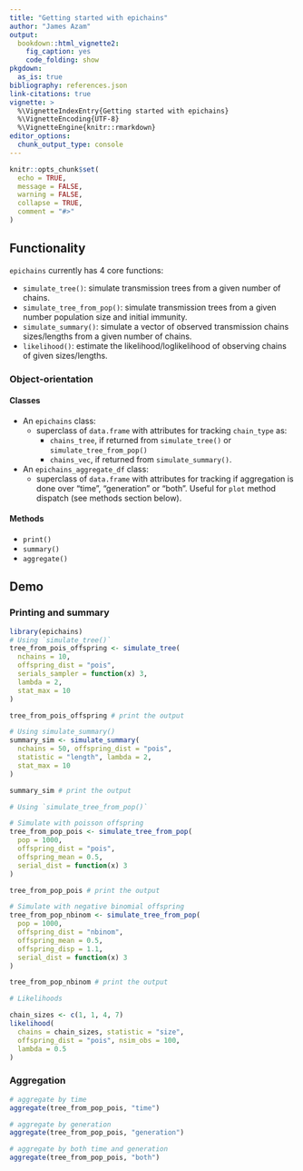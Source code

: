 ```yaml
---
title: "Getting started with epichains"
author: "James Azam"
output:
  bookdown::html_vignette2:
    fig_caption: yes
    code_folding: show
pkgdown:
  as_is: true
bibliography: references.json
link-citations: true
vignette: >
  %\VignetteIndexEntry{Getting started with epichains}
  %\VignetteEncoding{UTF-8}
  %\VignetteEngine{knitr::rmarkdown}
editor_options: 
  chunk_output_type: console
---
```


```r
knitr::opts_chunk$set(
  echo = TRUE,
  message = FALSE,
  warning = FALSE,
  collapse = TRUE,
  comment = "#>"
)
```

## Functionality

`epichains` currently has 4 core functions:

* `simulate_tree()`: simulate transmission trees from a given number of chains.
* `simulate_tree_from_pop()`: simulate transmission trees from a given number 
  population size and initial immunity.
* `simulate_summary()`: simulate a vector of observed transmission chains 
  sizes/lengths from a given number of chains.
* `likelihood()`: estimate the likelihood/loglikelihood of observing
  chains of given sizes/lengths.

### Object-orientation

#### Classes

* An `epichains` class:
  * superclass of `data.frame` with attributes for tracking `chain_type` as: 
    * `chains_tree`, if returned from `simulate_tree()` or 
    `simulate_tree_from_pop()`
    * `chains_vec`, if returned from `simulate_summary()`.
* An `epichains_aggregate_df` class:
  * superclass of `data.frame` with attributes for tracking if aggregation is 
  done over "time", "generation" or "both". Useful for `plot` method dispatch 
  (see methods section below).

#### Methods

* `print()`
* `summary()`
* `aggregate()`

## Demo

### Printing and summary
```r
library(epichains)
# Using `simulate_tree()`
tree_from_pois_offspring <- simulate_tree(
  nchains = 10,
  offspring_dist = "pois",
  serials_sampler = function(x) 3,
  lambda = 2,
  stat_max = 10
)

tree_from_pois_offspring # print the output

# Using simulate_summary()
summary_sim <- simulate_summary(
  nchains = 50, offspring_dist = "pois",
  statistic = "length", lambda = 2,
  stat_max = 10
)

summary_sim # print the output

# Using `simulate_tree_from_pop()`

# Simulate with poisson offspring
tree_from_pop_pois <- simulate_tree_from_pop(
  pop = 1000,
  offspring_dist = "pois",
  offspring_mean = 0.5,
  serial_dist = function(x) 3
)

tree_from_pop_pois # print the output

# Simulate with negative binomial offspring
tree_from_pop_nbinom <- simulate_tree_from_pop(
  pop = 1000,
  offspring_dist = "nbinom",
  offspring_mean = 0.5,
  offspring_disp = 1.1,
  serial_dist = function(x) 3
)

tree_from_pop_nbinom # print the output

# Likelihoods

chain_sizes <- c(1, 1, 4, 7)
likelihood(
  chains = chain_sizes, statistic = "size",
  offspring_dist = "pois", nsim_obs = 100,
  lambda = 0.5
)
```

### Aggregation
```r
# aggregate by time
aggregate(tree_from_pop_pois, "time")

# aggregate by generation
aggregate(tree_from_pop_pois, "generation")

# aggregate by both time and generation
aggregate(tree_from_pop_pois, "both")
```
